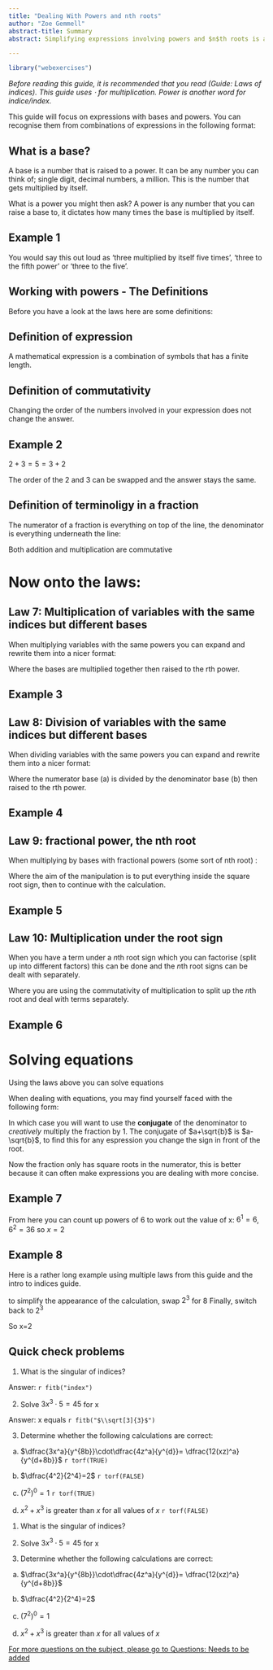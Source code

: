 ```yaml
---
title: "Dealing With Powers and nth roots"
author: "Zoe Gemmell"
abstract-title: Summary
abstract: Simplifying expressions involving powers and $n$th roots is a valuable skill to learn. In this guide you will learn a few manipulation techniques that will hopefully be useful going further into your maths career.

---
```


```r
library("webexercises")
```

*Before reading this guide, it is recommended that you read (Guide: Laws of indices). This guide uses $\cdot$ for multiplication. Power is another word for indice/index.*

This guide will focus on expressions with bases and powers. You can recognise them from combinations of expressions in the following format:
\begin{align*}
base^{power}
\end{align*}

## What is a base? {-}

A base is a number that is raised to a power. It can be any number you can think of; single digit, decimal numbers, a million. This is the number that gets multiplied by itself.

What is a power you might then ask? A power is any number that you can raise a base to, it dictates how many times the base is multiplied by itself. 

::: {.callout-note appearance='simple'}

## Example 1

\begin{align*}
3^5 \textsf{ means } \underbrace{3\cdot3\cdot3\cdot3\cdot3}_{5\,times} \end{align*}

You would say this out loud as 'three multiplied by itself five times', 'three to the fifth power' or 'three to the five'.
:::

## Working with powers - The Definitions

Before you have a look at the laws here are some definitions:

::: {.callout-note}
## Definition of expression

A mathematical expression is a combination of symbols that has a finite length.
:::

::: {.callout-note}
## Definition of commutativity

Changing the order of the numbers involved in your expression does not change the answer.
:::

::: {.callout-note appearance='simple'}

## Example 2

$2+3=5=3+2$

The order of the 2 and 3 can be swapped and the answer stays the same.

:::

::: {.callout-note}
## Definition of terminoligy in a fraction

The numerator of a fraction is everything on top of the line, the denominator is everything underneath the line:

\begin{align*}
\dfrac{numerator}{denominator}\end{align*}

:::

:::{.callout-tip}

Both addition and multiplication are commutative

:::

# Now onto the laws:

:::{.callout-note}
## Law 7: Multiplication of variables with the same indices but different bases

When multiplying variables with the same powers you can expand and rewrite them into a nicer format:

\begin{align*}
a^r \cdot b^r = (ab)^r \end{align*}

Where the bases are multiplied together then raised to the rth power.

:::

:::{.callout-note appearance='simple'}
## Example 3

\begin{align*}
2^3 \cdot 3^3
&= \underbrace{(2\cdot 2\cdot 2)}_{3\,times}\cdot \underbrace{(3\cdot 3\cdot 3)}_{3\,times}\nonumber \\[0.5em]
&= 2\cdot 3 \cdot 2 \cdot 3\cdot 2 \cdot 3 \tag{\,by commutativity}\\[0.5em]
&= (2\cdot 3)^3\nonumber
\end{align*}
:::

:::{.callout-note}
## Law 8: Division of variables with the same indices but different bases

When dividing variables with the same powers you can expand and rewrite them into a nicer format:

\begin{align*}
\dfrac{a^r}{b^r} = (\dfrac{a}{b})^r \end{align*}

Where the numerator base (a) is divided by the denominator base (b) then raised to the rth power.

:::

:::{.callout-note appearance='simple'}
## Example 4

\begin{align*}
\dfrac{4^4}{5^4}
&= \dfrac{\overbrace{4\cdot 4\cdot 4\cdot 4}^{4\,times}}{\underbrace{5\cdot 5\cdot 5\cdot 5}_{4\,times}}\nonumber \\[0.5em]
&= \dfrac{4}{5}\cdot \dfrac{4}{5}\cdot \dfrac{4}{5}\cdot \dfrac{4}{5} \tag{\,by commutativity}\\[0.5em]
&= (\dfrac{4}{5})^4
\end{align*}
:::

:::{.callout-note}
## Law 9: fractional power, the nth root

When multiplying by bases with fractional powers (some sort of nth root) :

\begin{align*}
a^{1/n} \cdot b=\sqrt[n]{a \cdot b^n} \end{align*}

Where the aim of the manipulation is to put everything inside the square root sign, then to continue with the calculation.

:::

:::{.callout-note appearance='simple'}
## Example 5

\begin{align*}
2^{1/3}\cdot 4
&= 2^{1/3}\cdot 4^{3/3}\nonumber \\[0.5em]
&= \sqrt[3]{2\cdot 4^3}\nonumber \\[0.5em]
&= \sqrt[3]{2\cdot (2\cdot 2)^3}\nonumber \\[0.5em]
&= \sqrt[3]{2^7} \tag{\,$(2^2)^3=2^{2\cdot 3}=2^6$}\\[0.5em] 
&= 2^{7/3}
\end{align*}
:::

:::{.callout-note}
## Law 10: Multiplication under the root sign

When you have a term under a $n$th root sign which you can factorise (split up into different factors) this can be done and the $n$th root signs can be dealt with separately.

\begin{align*}
\sqrt[n]{a\cdot b}=\sqrt[n]{a}\cdot\sqrt[n]{b}\end{align*}

Where you are using the commutativity of multiplication to split up the $n$th root and deal with terms separately.

:::

:::{.callout-note appearance='simple'}
## Example 6

\begin{align*}
\sqrt{12}
&= \sqrt{4\cdot 3}\nonumber \\[0.5em]
&= \sqrt{4}\cdot\sqrt{3}\nonumber \\[0.5em]
&= 2\cdot\sqrt{3}
\end{align*}

:::

# Solving equations

Using the laws above you can solve equations

::: {.callout-tip}

When dealing with equations, you may find yourself faced with the following form:
\begin{align*}
\dfrac{1}{a+\sqrt{b}}\end{align*}

In which case you will want to use the **conjugate** of the denominator to *creatively* multiply the fraction by 1. The conjugate of $a+\sqrt{b}$ is $a-\sqrt{b}$, to find this for any espression you change the sign in front of the root.

\begin{align*}
\dfrac{1}{a+\sqrt{b}}\cdot 1&= \dfrac{1}{a+\sqrt{b}}\cdot\dfrac{a-\sqrt{b}}{a-\sqrt{b}}\nonumber \\[0.5em]
&= \dfrac{a-\sqrt{b}}{(a+\sqrt{b})(a-\sqrt{b})}\nonumber \\[0.5em]
&= \dfrac{a-\sqrt{b}}{a^2+a\sqrt{b}-a\sqrt{b}-(\sqrt{b})^2}\nonumber \\[0.5em]
&= \dfrac{a-\sqrt{b}}{a^2-b}
\end{align*}

Now the fraction only has square roots in the numerator, this is better because it can often make expressions you are dealing with more concise.

:::

:::{.callout-note appearance='simple'}
## Example 7

\begin{align*}
2^{x+1}\cdot 3^x&=72\nonumber \\[0.5em]
2(2\cdot 3)^x&=72\nonumber \\[0.5em]
(2\cdot 3)^x&=36\nonumber \\[0.5em]
6^x&=36
\end{align*}

From here you can count up powers of 6 to work out the value of x:
$6^1=6$, $6^2=36$ so $x=2$
:::

:::{.callout-note appearance='simple'}
## Example 8

Here is a rather long example using multiple laws from this guide and the intro to indices guide.

\begin{align*}
\sqrt{(6x)^3}&=8\sqrt{27}\nonumber \\[0.5em]
\sqrt{x^3}\cdot\sqrt{6^3}&=8\sqrt{27}\tag{\,Using Law 7 and Law 10} \\[0.5em]
\sqrt{x^3}\cdot\sqrt{(2\cdot 3)^3}&=8\sqrt{27}\tag{\,Using Law 7} \\[0.5em]
\sqrt{x^3}\cdot\sqrt{2^3}\sqrt{3^3}&=8\sqrt{27}\tag{\,Using Law 10} \\[0.5em]
\end{align*}
to simplify the appearance of the calculation, swap $2^3$ for $8$
\begin{align*}
\sqrt{x^3}\cdot\sqrt{8}\sqrt{27}&=8\sqrt{27}\nonumber \\[0.5em]
\sqrt{x^3}\cdot\sqrt{8}&=8\tag{\,cancel $\sqrt{27}$} \\[0.5em]
\sqrt{x^3}&=\dfrac{8}{8^{1/2}}\nonumber \\[0.5em]
\sqrt{x^3}&=\sqrt{8}\tag{\,Using Law 2} \\[0.5em]
\end{align*}
Finally, switch back to $2^3$
\begin{align*}
x^3&=8=2^3
\end{align*}

So x=2
:::

## Quick check problems {.unnumbered}

::: {.content-visible when-format="html"}

::: {.webex-check .webex-box}

1. What is the singular of indices?

Answer: `r fitb("index")`

2. Solve $3x^3\cdot 5=45$ for x

Answer: x equals `r fitb("$\\sqrt[3]{3}$")`

3. Determine whether the following calculations are correct:

(a) $\dfrac{3x^a}{y^{8b}}\cdot\dfrac{4z^a}{y^{d}}= \dfrac{12(xz)^a}{y^{d+8b}}$ `r torf(TRUE)`

(b) $\dfrac{4^2}{2^4}=2$ `r torf(FALSE)`

(c) $(7^2)^0=1$ `r torf(TRUE)`

(d) $x^2+x^3$ is greater than $x$ for all values of $x$ `r torf(FALSE)`
:::

:::

::: {.content-hidden when-format="html"}

1. What is the singular of indices?

2. Solve $3x^3\cdot 5=45$ for x

3. Determine whether the following calculations are correct:

(a) $\dfrac{3x^a}{y^{8b}}\cdot\dfrac{4z^a}{y^{d}}= \dfrac{12(xz)^a}{y^{d+8b}}$

(b) $\dfrac{4^2}{2^4}=2$

(c) $(7^2)^0=1$

(d) $x^2+x^3$ is greater than $x$ for all values of $x$

:::

[For more questions on the subject, please go to Questions: Needs to be added](.qmd)